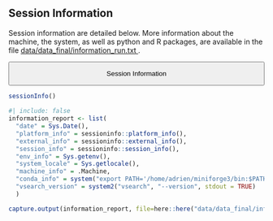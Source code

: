 
## Session Information

Session information are detailed below. More information about the machine, the system, as well as python and R packages, are available in the file <a href="data_final/information_run.txt" title="Download the information about the hardware and softwfare used to run these analysis" class="inline-btn"> data/data_final/information_run.txt </a>.

<button style="width:100%" type="button" data-bs-toggle="collapse" data-bs-target="#collapseOne" class="button-collapse">

Session Information

</button>

:::: {#collapseOne .accordion-collapse .collapse}
<div>

```r
sessionInfo()
```

```r
#| include: false
information_report <- list(
  "date" = Sys.Date(), 
  "platform_info" = sessioninfo::platform_info(),
  "external_info" = sessioninfo::external_info(),
  "session_info" = sessioninfo::session_info(),
  "env_info" = Sys.getenv(),
  "system_locale" = Sys.getlocale(),
  "machine_info" = .Machine,
  "conda_info" = system("export PATH='/home/adrien/miniforge3/bin:$PATH'; conda list -n cutadaptenv"),
  "vsearch_version" = system2("vsearch", "--version", stdout = TRUE)
  )

capture.output(information_report, file=here::here("data/data_final/information_run.txt"))
```

</div>
::::
